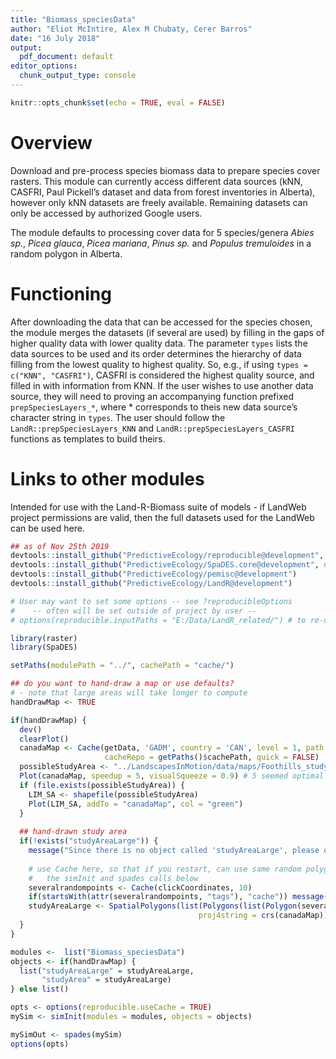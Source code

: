 ```yaml
---
title: "Biomass_speciesData"
author: "Eliot McIntire, Alex M Chubaty, Cerer Barros"
date: "16 July 2018"
output:
  pdf_document: default
editor_options: 
  chunk_output_type: console
---
```


```r
knitr::opts_chunk$set(echo = TRUE, eval = FALSE)
```

# Overview

Download and pre-process species biomass data to prepare species cover rasters.
This module can currently access different data sources (kNN, CASFRI, Paul Pickell's dataset and data from forest inventories in Alberta), however only kNN datasets are freely available. Remaining datasets can only be accessed by authorized Google users.

The module defaults to processing cover data for 5 species/genera *Abies sp.*, *Picea glauca*, *Picea mariana*, *Pinus sp.* and  *Populus tremuloides* in a random polygon in Alberta.

# Functioning

After downloading the data that can be accessed for the species chosen, the module merges the datasets (if several are used) by filling in the gaps of higher quality data with lower quality data. The parameter `types` lists the data sources to be used and its order determines the hierarchy of data filling from the lowest quality to highest quality. So, e.g., if using `types = c("KNN", "CASFRI")`, CASFRI is considered the highest quality source, and filled in with information from KNN.
If the user wishes to use another data source, they will need to proving an accompanying function prefixed `prepSpeciesLayers_*`, where * corresponds to theis new data source's character string in `types`. The user should follow the `LandR::prepSpeciesLayers_KNN` and `LandR::prepSpeciesLayers_CASFRI` functions as templates to build theirs.

# Links to other modules

Intended for use with the Land-R-Biomass suite of models - if LandWeb project permissions are valid, then the full datasets used for the LandWeb can be used here.

```r
## as of Nov 25th 2019
devtools::install_github("PredictiveEcology/reproducible@development", dependencies = FALSE)
devtools::install_github("PredictiveEcology/SpaDES.core@development", dependencies = FALSE)
devtools::install_github("PredictiveEcology/pemisc@development")
devtools::install_github("PredictiveEcology/LandR@development")

# User may want to set some options -- see ?reproducibleOptions 
#    -- often will be set outside of project by user --
# options(reproducible.inputPaths = "E:/Data/LandR_related/") # to re-use datasets across projects

```

```r
library(raster)
library(SpaDES)

setPaths(modulePath = "../", cachePath = "cache/")

## do you want to hand-draw a map or use defaults?
# - note that large areas will take longer to compute
handDrawMap <- TRUE

if(handDrawMap) {
  dev()
  clearPlot()
  canadaMap <- Cache(getData, 'GADM', country = 'CAN', level = 1, path = "data/",
                     cacheRepo = getPaths()$cachePath, quick = FALSE)
  possibleStudyArea <- "../LandscapesInMotion/data/maps/Foothills_study_area.shp"
  Plot(canadaMap, speedup = 5, visualSqueeze = 0.9) # 5 seemed optimal
  if (file.exists(possibleStudyArea)) {
    LIM_SA <- shapefile(possibleStudyArea)
    Plot(LIM_SA, addTo = "canadaMap", col = "green")
  }
  
  ## hand-drawn study area
  if(!exists("studyAreaLarge")) {
    message("Since there is no object called 'studyAreaLarge', please draw a study area with 10 points")
    
    # use Cache here, so that if you restart, can use same random polygon, allowing Cache to be effective during
    #   the simInit and spades calls below
    severalrandompoints <- Cache(clickCoordinates, 10) 
    if(startsWith(attr(severalrandompoints, "tags"), "cache")) message("Taking studyAreaLarge from Cache")
    studyAreaLarge <- SpatialPolygons(list(Polygons(list(Polygon(severalrandompoints$coords)), ID = "handDrawnPoly")),
                                          proj4string = crs(canadaMap))
  }
}

modules <-  list("Biomass_speciesData")
objects <- if(handDrawMap) {
  list("studyAreaLarge" = studyAreaLarge,
       "studyArea" = studyAreaLarge)  
} else list()

opts <- options(reproducible.useCache = TRUE)
mySim <- simInit(modules = modules, objects = objects)

mySimOut <- spades(mySim)
options(opts)
```

